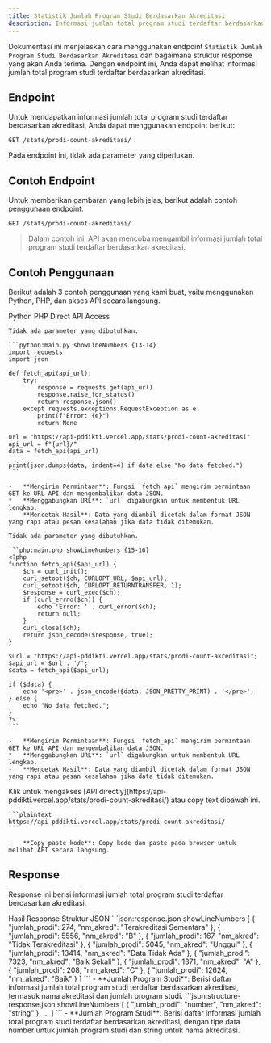 ```yaml
---
title: Statistik Jumlah Program Studi Berdasarkan Akreditasi
description: Informasi jumlah total program studi terdaftar berdasarkan akreditasi.
---
```


Dokumentasi ini menjelaskan cara menggunakan endpoint `Statistik Jumlah Program Studi Berdasarkan Akreditasi` dan bagaimana struktur response yang akan Anda terima. Dengan endpoint ini, Anda dapat melihat informasi jumlah total program studi terdaftar berdasarkan akreditasi.

## Endpoint

Untuk mendapatkan informasi jumlah total program studi terdaftar berdasarkan akreditasi, Anda dapat menggunakan endpoint berikut:

```plaintext
GET /stats/prodi-count-akreditasi/
```

Pada endpoint ini, tidak ada parameter yang diperlukan.

## Contoh Endpoint

Untuk memberikan gambaran yang lebih jelas, berikut adalah contoh penggunaan endpoint:

```plaintext
GET /stats/prodi-count-akreditasi/
```

> Dalam contoh ini, API akan mencoba mengambil informasi jumlah total program studi terdaftar berdasarkan akreditasi.

## Contoh Penggunaan

Berikut adalah 3 contoh penggunaan yang kami buat, yaitu menggunakan Python, PHP, dan akses API secara langsung.

<Tabs defaultValue="python" className="pt-5 pb-1">
  <TabsList>
    <TabsTrigger value="python">Python</TabsTrigger>
    <TabsTrigger value="php">PHP</TabsTrigger>
    <TabsTrigger value="direct">Direct API Access</TabsTrigger>
  </TabsList>
  <TabsContent value="python">

    Tidak ada parameter yang dibutuhkan.

    ```python:main.py showLineNumbers {13-14}
    import requests
    import json

    def fetch_api(api_url):
        try:
            response = requests.get(api_url)
            response.raise_for_status()
            return response.json()
        except requests.exceptions.RequestException as e:
            print(f"Error: {e}")
            return None

    url = "https://api-pddikti.vercel.app/stats/prodi-count-akreditasi"
    api_url = f"{url}/"
    data = fetch_api(api_url)

    print(json.dumps(data, indent=4) if data else "No data fetched.")
    ```

    -   **Mengirim Permintaan**: Fungsi `fetch_api` mengirim permintaan GET ke URL API dan mengembalikan data JSON.
    *   **Menggabungkan URL**: `url` digabungkan untuk membentuk URL lengkap.
    -   **Mencetak Hasil**: Data yang diambil dicetak dalam format JSON yang rapi atau pesan kesalahan jika data tidak ditemukan.
  </TabsContent>
  <TabsContent value="php">

    Tidak ada parameter yang dibutuhkan.

    ```php:main.php showLineNumbers {15-16}
    <?php
    function fetch_api($api_url) {
        $ch = curl_init();
        curl_setopt($ch, CURLOPT_URL, $api_url);
        curl_setopt($ch, CURLOPT_RETURNTRANSFER, 1);
        $response = curl_exec($ch);
        if (curl_errno($ch)) {
            echo 'Error: ' . curl_error($ch);
            return null;
        }
        curl_close($ch);
        return json_decode($response, true);
    }

    $url = "https://api-pddikti.vercel.app/stats/prodi-count-akreditasi";
    $api_url = $url . '/';
    $data = fetch_api($api_url);

    if ($data) {
        echo '<pre>' . json_encode($data, JSON_PRETTY_PRINT) . '</pre>';
    } else {
        echo "No data fetched.";
    }
    ?>
    ```

    -   **Mengirim Permintaan**: Fungsi `fetch_api` mengirim permintaan GET ke URL API dan mengembalikan data JSON.
    *   **Menggabungkan URL**: `url` digabungkan untuk membentuk URL lengkap.
    -   **Mencetak Hasil**: Data yang diambil dicetak dalam format JSON yang rapi atau pesan kesalahan jika data tidak ditemukan.
  </TabsContent>
  <TabsContent value="direct">
    Klik untuk mengakses [API directly](https://api-pddikti.vercel.app/stats/prodi-count-akreditasi/) atau copy text dibawah ini.

    ```plaintext
    https://api-pddikti.vercel.app/stats/prodi-count-akreditasi/
    ```

    -   **Copy paste kode**: Copy kode dan paste pada browser untuk melihat API secara langsung.
  </TabsContent>
</Tabs>

## Response

Response ini berisi informasi jumlah total program studi terdaftar berdasarkan akreditasi.

<Tabs defaultValue="hasil" className="pt-5 pb-1">
  <TabsList>
    <TabsTrigger value="hasil">Hasil Response</TabsTrigger>
    <TabsTrigger value="struktur">Struktur JSON</TabsTrigger>
  </TabsList>
  <TabsContent value="hasil">
    ```json:response.json showLineNumbers
    [
        {
            "jumlah_prodi": 274,
            "nm_akred": "Terakreditasi Sementara"
        },
        {
            "jumlah_prodi": 5556,
            "nm_akred": "B"
        },
        {
             "jumlah_prodi": 167,
            "nm_akred": "Tidak Terakreditasi"
        },
        {
           "jumlah_prodi": 5045,
            "nm_akred": "Unggul"
        },
        {
            "jumlah_prodi": 13414,
            "nm_akred": "Data Tidak Ada"
        },
        {
            "jumlah_prodi": 7323,
            "nm_akred": "Baik Sekali"
        },
        {
             "jumlah_prodi": 1371,
            "nm_akred": "A"
        },
         {
             "jumlah_prodi": 208,
            "nm_akred": "C"
        },
        {
             "jumlah_prodi": 12624,
            "nm_akred": "Baik"
        }
    ]
    ```
    -   **Jumlah Program Studi**: Berisi daftar informasi jumlah total program studi terdaftar berdasarkan akreditasi, termasuk nama akreditasi dan jumlah program studi.
  </TabsContent>
  <TabsContent value="struktur">
    ```json:structure-response.json showLineNumbers
    [
        {
            "jumlah_prodi": "number",
            "nm_akred": "string"
        },
        ...
    ]
    ```
    -   **Jumlah Program Studi**: Berisi daftar informasi jumlah total program studi terdaftar berdasarkan akreditasi, dengan tipe data number untuk jumlah program studi dan string untuk nama akreditasi.
  </TabsContent>
</Tabs>